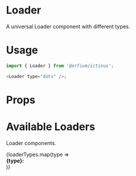 

<Meta title="Design System/Loaders" component={Loader} />

# Loader

A universal Loader component with different types.

# Usage

```js
import { Loader } from '@orfium/ictinus';

<Loader type="dots" />;
```

# Props

<Props of={Loader} />

# Available Loaders

Loader components.

<Preview>
  <Story name="Available Loaders">
    {loaderTypes.map(type => <div style={{margin: 10}}><strong>{type}: </strong><Loader type={type} /></div>)}
  </Story>
</Preview>
